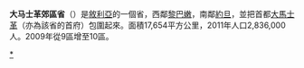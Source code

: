{{Unreference|time=2015-09-28}}
{{Infobox Syria Governorate
|governorate_name = 大马士革郊區
|muhafazat_name = ريف دمشق
|loc_map = Rif Dimashq in Syria (+Golan hatched).svg
|capital = [[大马士革|大马士革]]
|latd = 33.5
|longd = 37
|area = 17,654 
|pop = 2,836,000 
|pop_year = 2011年
|pop_density = 161
|num_districts = 10
|languages= [[阿拉伯语|阿拉伯语]]
}}
'''大马士革郊區省'''（{{lang-ar|مُحافظة ريف دمشق|}}）是[[敘利亞|敘利亞]]的一個省，西鄰[[黎巴嫩|黎巴嫩]]，南鄰[[約旦|約旦]]，並把首都[[大馬士革|大馬士革]]（亦為該省的首府）包圍起來。面積17,654平方公里，2011年人口2,836,000人。2009年從9區增至10區。
{{敘利亞行政區劃}}
[[Category:大马士革农村省|*]]
{{Syria-stub}}